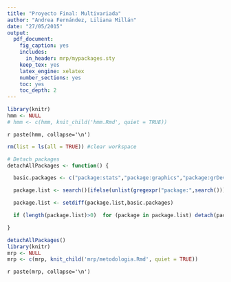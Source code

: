 ```yaml
---
title: "Proyecto Final: Multivariada"
author: "Andrea Fernández, Liliana Millán"
date: "27/05/2015"
output:
  pdf_document:
    fig_caption: yes
    includes:
      in_header: mrp/mypackages.sty
    keep_tex: yes
    latex_engine: xelatex
    number_sections: yes
    toc: yes
    toc_depth: 2
---
```


```r
library(knitr)
hmm <- NULL
# hmm <- c(hmm, knit_child('hmm.Rmd', quiet = TRUE))
```

`r paste(hmm, collapse='\n')`

\pagebreak

```r
rm(list = ls(all = TRUE)) #clear workspace

# Detach packages
detachAllPackages <- function() {

  basic.packages <- c("package:stats","package:graphics","package:grDevices","package:utils","package:datasets","package:methods","package:base")

  package.list <- search()[ifelse(unlist(gregexpr("package:",search()))==1,TRUE,FALSE)]

  package.list <- setdiff(package.list,basic.packages)

  if (length(package.list)>0)  for (package in package.list) detach(package, character.only=TRUE)

}

detachAllPackages()
library(knitr)
mrp <- NULL
mrp <- c(mrp, knit_child('mrp/metodologia.Rmd', quiet = TRUE))
```

`r paste(mrp, collapse='\n')`
